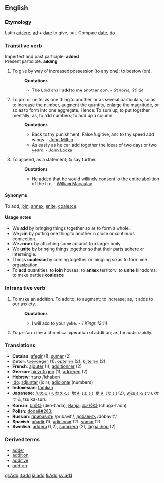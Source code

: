 {{webster}}
{{rfc}}

==English==
===Etymology===
Latin [[addere]]; [[ad]] + [[dare]] to give, put. Compare [[date]], [[do]]
===Transitive verb===
Imperfect and past participle: '''added'''<br>
Present participle: '''adding'''
#To give by way of increased possession (to any one); to bestow (on).
#:'''Quotations'''
#:*The Lord shall '''add''' to me another son. - ''Genesis, 30:24''
#To join or unite, as one thing to another, or as several particulars, so as to increase the number, augment the quantity, enlarge the magnitude, or so as to form into one aggregate. Hence: To sum up; to put together mentally; as, to add numbers; to add up a column.
#:'''Quotations'''
#:*Back to thy punishment, False fugitive, and to thy speed add wings. - [[John Milton]]
#:*As easily as he can add together the ideas of two days or two years. - [[John Locke]]
#To append, as a statement; to say further.
#:'''Quotations'''
#:*He added that he would willingly consent to the entire abolition of the tax. - [[William Macaulay]]
====Synonyms====
To add, [[join]], [[annex]], [[unite]], [[coalesce]]. 
====Usage notes====
*We '''add''' by bringing things together so as to form a whole. 
*We '''join''' by putting one thing to another in close or continuos connection. 
*We '''annex''' by attaching some adjunct to a larger body. 
*We '''unite''' by bringing things together so that their parts adhere or intermingle. 
*Things '''coalesce''' by coming together or mingling so as to form one organization. 
*To '''add''' quantities; to '''join''' houses; to '''annex''' territory; to '''unite''' kingdoms; to make parties '''coalesce'''
===Intransitive verb===
#To make an addition. To add to, to augment; to increase; as, it adds to our anxiety. 
#:'''Quotations'''
#:*I will add to your yoke. - ''1 Kings 12:14''
#To perform the arithmetical operation of addition; as, he adds rapidly.

===Translations===
*'''Catalan''': [[afegir]] (1), [[sumar]] (2)
*'''Dutch''': [[toevoegen]] (1), [[optellen]] (2), [[bijtellen]] (2)
*'''French''': [[ajouter]] (1), [[additionner]] (2)
*'''German''': [[hinzufügen]] (1), [[addieren]] (2)
*'''Hebrew''': [[:he:לחבר|לחבר]] /lehaber/
*[[Ido]]: [[adjuntar]] (join), [[adicionar]] (numbers)
*'''Indonesian''': [[tambah]]
*'''Japanese''': [[加える]] ([[くわえる]]), [[増す]] ([[ます]]), [[足す]] ([[たす]]) (2), [[追加]]する (ついかする, tsuika-suru)
*'''Korean''': [[더하다]] (deo-hada), [[Hanja]]: [[추가하다]] (chuga-hada)
*'''Polish''': [[doda&#263;]]
*'''Russian''': [[:ru:прибавить|прибавить]] /pribavit'/, [[:ru:добавить|добавить]] /dobavit'/, 
*'''Spanish''': [[añadir]] (1), [[adicionar]] (2), [[sumar]] (2)
*'''Swedish''': [[addera]] (1,2), [[summera]] (2), [[lägga ihop]] (2)

===Derived terms===
*[[adder#Noun 2|adder]]
*[[addition]]
*[[additive]]
*[[add-on]]

[[gl:Add]]
[[it:add]]
[[ja:add]]
[[fi:Add]]
[[sv:add]]